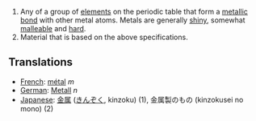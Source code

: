 #Any of a group of [[element]]s on the periodic table that form a [[metallic bond]] with other metal atoms.  Metals are generally [[shiny]], somewhat [[malleable]] and [[hard]].
#Material that is based on the above specifications.

==Translations==
*[[French]]: [[métal]] ''m''
*[[German]]: [[Metall]] ''n''
*[[Japanese]]: [[金属]] ([[きんぞく]], kinzoku) (1), 金属製のもの (kinzokusei no mono) (2)